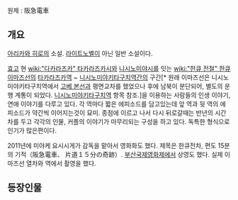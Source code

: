 원제 : 阪急電車
== 개요 ==
[[아리카와 히로]]의 소설. [[라이트노벨]]이 아닌 일반 소설이다.

[[효고]] 현 [[wiki:"다카라즈카" 타카라즈카]]시와 [[니시노미야]]시를 잇는 [[wiki:"한큐 전철" 한큐]] [[이마즈선]]의 [[타카라즈카역]] ~ [[니시노미야키타구치역]]간의 구간[* 원래 이마즈선은 니시노미야키타구치역에서 [[고베 본선]]과 평면교차를 했었으나 후에 남북이 분단되어, 별도의 운행 계통이 되었다. [[니시노미야키타구치역]] 항목 참조.]을 이용하는 사람들의 인생 이야기, 연애 이야기를 다루고 있다. 각 역마다 짧은 에피소드를 담고있는데 앞 역과 뒷 역의 에피소드가 약간씩 이어지는것이 묘미. 종점에 이르고 나서 다시 뒤로갈때는 반년의 시간차를 두고 각각의 인물, 커플의 이야기가 마무리되는 구성을 하고 있다. 독특한 형식으로 인기가 많은편이다.

2011년에 미야케 요시시게가 감독을 맡아서 영화화도 했다. 제목은 한큐전차, 편도 15분의 기적（阪急電車、 片道１５分の奇跡）. [[부산국제영화제]]에서 상영도 했다.
실제 이마즈선 열차와 역에서 촬영을 했다.

== 등장인물 ==
